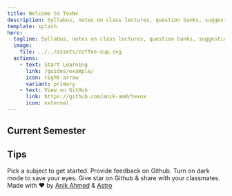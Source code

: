 ```yaml
---
title: Welcome to TexNx
description: Syllabus, notes on class lectures, question banks, suggestions and other resources for surviving through the B.Sc. in Textile Engineering.
template: splash
hero:
  tagline: Syllabus, notes on class lectures, question banks, suggestions and other resources for surviving through the B.Sc. in Textile Engineering (Specialized in Fabric Engineering) of BuTex.
  image:
    file: ../../assets/coffee-cup.svg
  actions:
    - text: Start Learning
      link: /guides/example/
      icon: right-arrow
      variant: primary
    - text: View on GitHub
      link: https://github.com/anik-amd/texnx
      icon: external
---
```



## Current Semester

<CardGrid>
  <LinkCard title="AM II" href="/" />
  <LinkCard title="Knitting I" href="/" />
  <LinkCard title="IM" href="/" />
  <LinkCard title="WPE II" href="/" />

</CardGrid>

## Tips

<CardGrid stagger>
  <Card title="Subjects" icon="pencil">
    Pick a subject to get started.
  </Card>
  <Card title="Feedback" icon="add-document">
    Provide feedback on Github.
  </Card>
  <Card title="Dark Mode" icon="setting">
    Turn on dark mode to save your eyes.
  </Card>
  <Card title="Star" icon="star">
    Give star on Github & share with your classmates.
  </Card>
</CardGrid>

<div class="pt-12 text-center">
  <div>
    Made with ❤️ by <a href="https://github.com/anik-amd">Anik Ahmed</a> &
    <a href="https://astro.build">Astro</a>
  </div>
</div>
